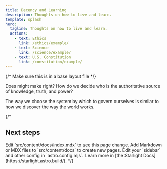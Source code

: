 ```yaml
---
title: Decency and Learning
description: Thoughts on how to live and learn.
template: splash
hero:
  tagline: Thoughts on how to live and learn.
  actions:
    - text: Ethics
      link: /ethics/example/
    - text: Science
      link: /science/example/
    - text: U.S. Constitution
      link: /constitution/example/
---
```


{/* Make sure this is in a base layout file */}


Does might make right? How do we decide who is the authoritative source of knowledge, truth, and power?

The way we choose the system by which to govern ourselves is similar to how we discover the way the world works.

{/*
## Next steps

<CardGrid stagger>
	<Card title="Update content" icon="pencil">
		Edit `src/content/docs/index.mdx` to see this page change.
	</Card>
	<Card title="Add new content" icon="add-document">
		Add Markdown or MDX files to `src/content/docs` to create new pages.
	</Card>
	<Card title="Configure your site" icon="setting">
		Edit your `sidebar` and other config in `astro.config.mjs`.
	</Card>
	<Card title="Read the docs" icon="open-book">
		Learn more in [the Starlight Docs](https://starlight.astro.build/).
	</Card>
</CardGrid>
*/}
